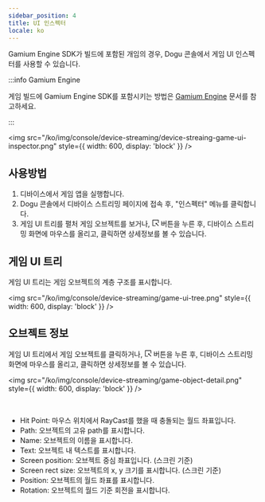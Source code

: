 ```yaml
---
sidebar_position: 4
title: UI 인스펙터
locale: ko
---
```


Gamium Engine SDK가 빌드에 포함된 개임의 경우, Dogu 콘솔에서 게임 UI 인스펙터를 사용할 수 있습니다.

:::info Gamium Engine

게임 빌드에 Gamium Engine SDK를 포함시키는 방법은 [Gamium Engine](https://gamium.dogutech.io/docs/engine/unity/project-configuration) 문서를 참고하세요.

:::

<img
  src="/ko/img/console/device-streaming/device-streaing-game-ui-inspector.png"
  style={{ width: 600, display: 'block' }}
/>

## 사용방법

1. 디바이스에서 게임 앱을 실행합니다.
2. Dogu 콘솔에서 디바이스 스트리밍 페이지에 접속 후, "인스펙터" 메뉴를 클릭합니다.
3. 게임 UI 트리를 펼처 게임 오브젝트를 보거나, <svg viewBox="64 64 896 896" focusable="false" data-icon="select" width="1em" height="1em" fill="currentColor" aria-hidden="true"><path d="M880 112H144c-17.7 0-32 14.3-32 32v736c0 17.7 14.3 32 32 32h360c4.4 0 8-3.6 8-8v-56c0-4.4-3.6-8-8-8H184V184h656v320c0 4.4 3.6 8 8 8h56c4.4 0 8-3.6 8-8V144c0-17.7-14.3-32-32-32zM653.3 599.4l52.2-52.2a8.01 8.01 0 00-4.7-13.6l-179.4-21c-5.1-.6-9.5 3.7-8.9 8.9l21 179.4c.8 6.6 8.9 9.4 13.6 4.7l52.4-52.4 256.2 256.2c3.1 3.1 8.2 3.1 11.3 0l42.4-42.4c3.1-3.1 3.1-8.2 0-11.3L653.3 599.4z"></path></svg> 버튼을 누른 후, 디바이스 스트리밍 화면에 마우스를 올리고, 클릭하면 상세정보를 볼 수 있습니다.

## 게임 UI 트리

게임 UI 트리는 게임 오브젝트의 계층 구조를 표시합니다.

<img
  src="/ko/img/console/device-streaming/game-ui-tree.png"
  style={{ width: 600, display: 'block' }}
/>

## 오브젝트 정보

게임 UI 트리에서 게임 오브젝트를 클릭하거나, <svg viewBox="64 64 896 896" focusable="false" data-icon="select" width="1em" height="1em" fill="currentColor" aria-hidden="true"><path d="M880 112H144c-17.7 0-32 14.3-32 32v736c0 17.7 14.3 32 32 32h360c4.4 0 8-3.6 8-8v-56c0-4.4-3.6-8-8-8H184V184h656v320c0 4.4 3.6 8 8 8h56c4.4 0 8-3.6 8-8V144c0-17.7-14.3-32-32-32zM653.3 599.4l52.2-52.2a8.01 8.01 0 00-4.7-13.6l-179.4-21c-5.1-.6-9.5 3.7-8.9 8.9l21 179.4c.8 6.6 8.9 9.4 13.6 4.7l52.4-52.4 256.2 256.2c3.1 3.1 8.2 3.1 11.3 0l42.4-42.4c3.1-3.1 3.1-8.2 0-11.3L653.3 599.4z"></path></svg> 버튼을 누른 후, 디바이스 스트리밍 화면에 마우스를 올리고, 클릭하면 상세정보를 볼 수 있습니다.

<img
  src="/ko/img/console/device-streaming/game-object-detail.png"
  style={{ width: 600, display: 'block' }}
/>

<br />

- Hit Point: 마우스 위치에서 RayCast를 했을 때 충돌되는 월드 좌표입니다.
- Path: 오브젝트의 고유 path를 표시합니다.
- Name: 오브젝트의 이름을 표시합니다.
- Text: 오브젝트 내 텍스트를 표시합니다.
- Screen position: 오브젝트 중심 좌표입니다. (스크린 기준)
- Screen rect size: 오브젝트의 x, y 크기를 표시합니다. (스크린 기준)
- Position: 오브젝트의 월드 좌표를 표시합니다.
- Rotation: 오브젝트의 월드 기준 회전을 표시합니다.
